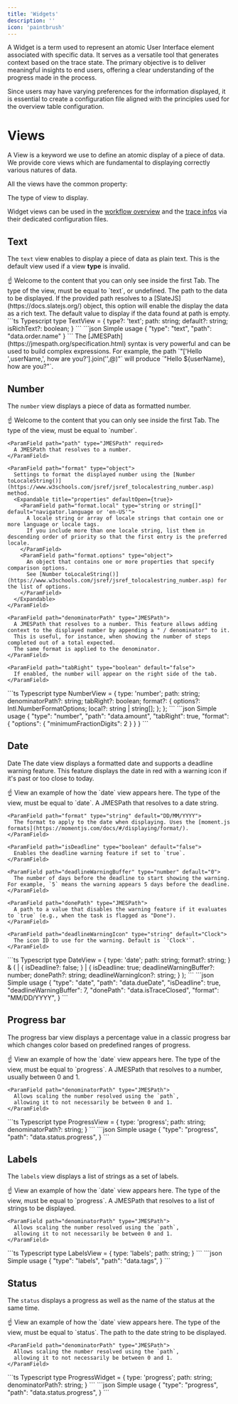 ```yaml
---
title: 'Widgets'
description: ''
icon: 'paintbrush'
---
```


A Widget is a term used to represent an atomic User Interface element associated with specific data.
It serves as a versatile tool that generates context based on the trace state.
The primary objective is to deliver meaningful insights to end users, offering a clear understanding of the progress made in the process.

Since users may have varying preferences for the information displayed,
it is essential to create a configuration file aligned with the principles used for the overview table configuration.

# Views
A View is a keyword we use to define an atomic display of a piece of data. We provide core views which are fundamental to displaying correctly various natures of data.

All the views have the common property:

<ParamField path="type" type="string" required>
  The type of view to display.
</ParamField>

Widget views can be used in the [workflow overview](/configuration/ui/overview.mdx) and the [trace infos](/configuration/ui/infos.mdx) via their dedicated configuration files.

## Text

The `text` view enables to display a piece of data as plain text. This is the default view used if a view **type** is invalid.

<Tabs>
  <Tab title="Screenshot">
    ☝️ Welcome to the content that you can only see inside the first Tab.
  </Tab>
  <Tab title="API">
    <ParamField path="type" type="literal">
      The type of the view, must be equal to `text`, or undefined.
    </ParamField>
    <ParamField path="path" type="JMESPath" required>
      The path to the data to be displayed.
    </ParamField>
    <ParamField path="isRichText" type="boolean" default="false">
      If the provided path resolves to a [SlateJS](https://docs.slatejs.org/) object, this option will enable the display the data as a rich text.
    </ParamField>
    <ParamField path="default" type="JMESPath">
      The default value to display if the data found at path is empty.
    </ParamField>
  </Tab>
  <Tab title="Type">
    ```ts Typescript
    type TextView = {
      type?: 'text';
      path: string;
      default?: string;
      isRichText?: boolean;
    }
    ```
  </Tab>
  <Tab title="Example">
    ```json Simple usage
    {
      "type": "text",
      "path": "data.order.name"
    }
    ```
    <Note>
      The [JMESPath](https://jmespath.org/specification.html) syntax is very powerful and can be used to build complex expressions.
      For example, the path `"['Hello ',userName,', how are you?'].join('',@)"` will produce `"Hello ${userName}, how are you?"`.
    </Note>
  </Tab>
</Tabs>

## Number

The `number` view displays a piece of data as formatted number.

<Tabs>
  <Tab title="Screenshot">
    ☝️ Welcome to the content that you can only see inside the first Tab.
  </Tab>
  <Tab title="API">
    <ParamField path="type" type="literal" required>
      The type of the view, must be equal to `number`.
    </ParamField>

    <ParamField path="path" type="JMESPath" required>
      A JMESPath that resolves to a number.
    </ParamField>

    <ParamField path="format" type="object">
      Settings to format the displayed number using the [Number toLocaleString()](https://www.w3schools.com/jsref/jsref_tolocalestring_number.asp) method.
      <Expandable title="properties" defaultOpen={true}>
        <ParamField path="format.local" type="string or string[]" default="navigator.language or 'en-US'">
          A locale string or array of locale strings that contain one or more language or locale tags. 
          If you include more than one locale string, list them in descending order of priority so that the first entry is the preferred locale. 
        </ParamField>
        <ParamField path="format.options" type="object">
          An object that contains one or more properties that specify comparison options.
          See [Number toLocaleString()](https://www.w3schools.com/jsref/jsref_tolocalestring_number.asp) for the list of options.
        </ParamField>
      </Expandable>
    </ParamField>

    <ParamField path="denominatorPath" type="JMESPath">
      A JMESPath that resolves to a number. This feature allows adding context to the displayed number by appending a " / denominator" to it. 
      This is useful, for instance, when showing the number of steps completed out of a total expected. 
      The same format is applied to the denominator.    
    </ParamField>

    <ParamField path="tabRight" type="boolean" default="false">
      If enabled, the number will appear on the right side of the tab.
    </ParamField>
  </Tab>
  <Tab title="Type">
    ```ts Typescript
    type NumberView = {
      type: 'number';
      path: string;
      denominatorPath?: string;
      tabRight?: boolean;
      format?: {
        options?: Intl.NumberFormatOptions;
        local?: string | string[];
      };
    };
    ```
  </Tab>
  <Tab title="Example">
    ```json Simple usage
    {
      "type": "number",
      "path": "data.amount",
      "tabRight": true,
      "format": { "options": { "minimumFractionDigits": 2 } }
    }
    ```
  </Tab>
</Tabs>

## Date
Date
The date view displays a formatted date and supports a deadline warning feature. This feature displays the date in red with a warning icon if it's past or too close to today.

<Tabs>
  <Tab title="Screenshot">
    ☝️ View an example of how the `date` view appears here.
  </Tab>
  <Tab title="API">
    <ParamField path="type" type="literal" required>
      The type of the view, must be equal to `date`.
    </ParamField>
    <ParamField path="path" type="JMESPath" required>
      A JMESPath that resolves to a date string.
    </ParamField>

    <ParamField path="format" type="string" default="DD/MM/YYYY">
      The format to apply to the date when displaying. Uses the [moment.js formats](https://momentjs.com/docs/#/displaying/format/).
    </ParamField>

    <ParamField path="isDeadline" type="boolean" default="false">
      Enables the deadline warning feature if set to `true`.
    </ParamField>

    <ParamField path="deadlineWarningBuffer" type="number" default="0">
      The number of days before the deadline to start showing the warning. For example, `5` means the warning appears 5 days before the deadline.
    </ParamField>

    <ParamField path="donePath" type="JMESPath">
      A path to a value that disables the warning feature if it evaluates to `true` (e.g., when the task is flagged as "Done").
    </ParamField>

    <ParamField path="deadlineWarningIcon" type="string" default="Clock">
      The icon ID to use for the warning. Default is `'Clock'`.
    </ParamField>

  </Tab>
  <Tab title="Type">
    ```ts Typescript
    type DateView = {
      type: 'date';
      path: string;
      format?: string;
    } & (
      | {
          isDeadline?: false;
        }
      | {
          isDeadline: true;
          deadlineWarningBuffer?: number;
          donePath?: string;
          deadlineWarningIcon?: string;
        }
    );
    ```
  </Tab>
  <Tab title="Example">
    ```json Simple usage
    {
      "type": "date",
      "path": "data.dueDate",
      "isDeadline": true,
      "deadlineWarningBuffer": 7,
      "donePath": "data.isTraceClosed",
      "format": "MM/DD/YYYY",
    }
    ```
  </Tab>
</Tabs>

## Progress bar
The progress bar view displays a percentage value in a classic progress bar 
which changes color based on predefined ranges of progress.

<Tabs>
  <Tab title="Screenshot">
    ☝️ View an example of how the `date` view appears here.
  </Tab>
  <Tab title="API">
    <ParamField path="type" type="literal" required>
      The type of the view, must be equal to `progress`.
    </ParamField>
    <ParamField path="path" type="JMESPath" required>
      A JMESPath that resolves to a number, usually between 0 and 1.
    </ParamField>

    <ParamField path="denominatorPath" type="JMESPath">
      Allows scaling the number resolved using the `path`, 
      allowing it to not necessarily be between 0 and 1.
    </ParamField>
  </Tab>
  <Tab title="Type">
    ```ts Typescript
    type ProgressView = {
      type: 'progress';
      path: string;
      denominatorPath?: string;
    }
    ```
  </Tab>
  <Tab title="Example">
    ```json Simple usage
    {
      "type": "progress",
      "path": "data.status.progress",
    }
    ```
  </Tab>
</Tabs>

## Labels
The `labels` view displays a list of strings as a set of labels.

<Tabs>
  <Tab title="Screenshot">
    ☝️ View an example of how the `date` view appears here.
  </Tab>
  <Tab title="API">
    <ParamField path="type" type="literal" required>
      The type of the view, must be equal to `progress`.
    </ParamField>
    <ParamField path="path" type="JMESPath" required>
      A JMESPath that resolves to a list of strings to be displayed.
    </ParamField>

    <ParamField path="denominatorPath" type="JMESPath">
      Allows scaling the number resolved using the `path`, 
      allowing it to not necessarily be between 0 and 1.
    </ParamField>
  </Tab>
  <Tab title="Type">
    ```ts Typescript
    type LabelsView = {
      type: 'labels';
      path: string;
    }
    ```
  </Tab>
  <Tab title="Example">
    ```json Simple usage
    {
      "type": "labels",
      "path": "data.tags",
    }
    ```
  </Tab>
</Tabs>

## Status

The `status` displays a progress as well as the name of the status at the same time.

<Tabs>
  <Tab title="Screenshot">
    ☝️ View an example of how the `date` view appears here.
  </Tab>
  <Tab title="API">
    <ParamField path="type" type="literal" required>
      The type of the view, must be equal to `status`.
    </ParamField>
    <ParamField path="path" type="JMESPath" required>
    The path to the date string to be displayed.
    </ParamField>

    <ParamField path="denominatorPath" type="JMESPath">
      Allows scaling the number resolved using the `path`, 
      allowing it to not necessarily be between 0 and 1.
    </ParamField>
  </Tab>
  <Tab title="Type">
    ```ts Typescript
    type ProgressWidget = {
      type: 'progress';
      path: string;
      denominatorPath?: string;
    }
    ```
  </Tab>
  <Tab title="Example">
    ```json Simple usage
    {
      "type": "progress",
      "path": "data.status.progress",
    }
    ```
  </Tab>
</Tabs>

